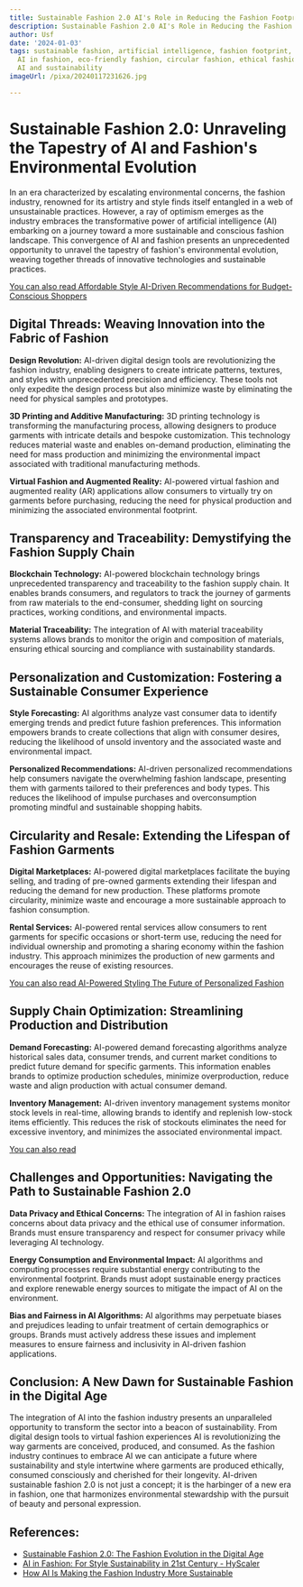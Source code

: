 ```yaml
---
title: Sustainable Fashion 2.0 AI's Role in Reducing the Fashion Footprint
description: Sustainable Fashion 2.0 AI's Role in Reducing the Fashion Footprint
author: Usf
date: '2024-01-03'
tags: sustainable fashion, artificial intelligence, fashion footprint, fashion industry,
  AI in fashion, eco-friendly fashion, circular fashion, ethical fashion, green fashion,
  AI and sustainability
imageUrl: /pixa/20240117231626.jpg

---
```

# Sustainable Fashion 2.0: Unraveling the Tapestry of AI and Fashion's Environmental Evolution

In an era characterized by  escalating environmental  concerns, the fashion industry, renowned for  its  artistry and style finds itself  entangled in a web of unsustainable practices. However, a ray  of optimism emerges as the industry embraces the transformative power of artificial  intelligence (AI) embarking on  a journey toward  a more sustainable and conscious fashion landscape. This  convergence of AI and fashion presents an unprecedented opportunity to unravel the tapestry of fashion's environmental evolution, weaving together threads of innovative technologies  and  sustainable practices.

[You can also read Affordable Style AI-Driven Recommendations for Budget-Conscious Shoppers](Affordable%20Style%20AI-Driven%20Recommendations%20for%20Budget-Conscious%20Shoppers)


## Digital Threads:  Weaving  Innovation into the Fabric of  Fashion

**Design Revolution:** AI-driven digital design tools are revolutionizing the fashion industry,  enabling designers to create intricate patterns, textures, and styles with unprecedented precision and efficiency. These tools not only expedite the design process but also minimize waste by eliminating the need for physical samples and prototypes.

**3D Printing and Additive Manufacturing:** 3D printing technology is transforming the manufacturing process, allowing designers  to produce  garments with intricate details and bespoke customization. This technology reduces material waste and enables on-demand production, eliminating the need for mass production and minimizing  the environmental impact associated with traditional manufacturing methods.

**Virtual Fashion and Augmented Reality:**  AI-powered virtual fashion and augmented reality  (AR) applications allow consumers to virtually  try on garments before purchasing,  reducing  the need for physical  production and minimizing the associated environmental footprint.

## Transparency and  Traceability: Demystifying the Fashion Supply Chain

**Blockchain Technology:** AI-powered blockchain technology brings unprecedented transparency and traceability to the fashion supply chain. It enables brands consumers, and regulators to track the journey  of  garments from  raw materials to the end-consumer, shedding light on sourcing  practices, working conditions, and environmental impacts.

**Material Traceability:** The integration of AI with material traceability systems  allows brands to monitor the origin and composition of materials, ensuring ethical sourcing and compliance with sustainability standards.

## Personalization and Customization: Fostering a Sustainable Consumer Experience

**Style Forecasting:** AI algorithms analyze vast consumer data to identify emerging trends and predict future fashion preferences. This  information empowers  brands to create collections that  align with consumer desires, reducing the  likelihood of unsold inventory and the associated waste and environmental  impact.

**Personalized Recommendations:** AI-driven personalized recommendations help consumers navigate the overwhelming fashion landscape, presenting them with garments tailored to their preferences and body types. This reduces the likelihood of impulse purchases and  overconsumption promoting mindful and sustainable shopping  habits.

## Circularity and Resale: Extending the Lifespan of Fashion Garments

**Digital Marketplaces:** AI-powered digital marketplaces facilitate the buying selling, and trading of pre-owned garments  extending  their  lifespan and reducing the demand for new production. These platforms promote circularity, minimize waste and encourage a more sustainable approach to fashion consumption.

**Rental Services:** AI-powered rental services  allow consumers to rent garments for specific occasions or short-term use, reducing the need for individual ownership and promoting a sharing economy within  the fashion industry. This approach minimizes the production of new garments and encourages  the reuse of existing resources.

[You can also read AI-Powered Styling The Future of Personalized Fashion](AI-Powered%20Styling%20The%20Future%20of%20Personalized%20Fashion)


## Supply Chain Optimization: Streamlining Production and  Distribution

**Demand Forecasting:** AI-powered demand forecasting algorithms analyze historical sales data, consumer trends,  and current market conditions to  predict future demand for specific garments. This  information enables brands to optimize production schedules, minimize  overproduction, reduce waste and align production with actual consumer  demand.

**Inventory Management:** AI-driven inventory management systems monitor stock levels  in real-time, allowing brands to identify and replenish low-stock  items efficiently. This reduces the risk of stockouts eliminates the need for excessive inventory, and minimizes the associated environmental impact.

[You can also read ]()


## Challenges and Opportunities:  Navigating the Path to Sustainable Fashion 2.0

**Data Privacy and Ethical Concerns:** The  integration of AI in fashion raises concerns about data privacy and the ethical use of consumer information. Brands must ensure transparency and respect  for  consumer privacy while leveraging AI technology.

**Energy Consumption and Environmental  Impact:** AI algorithms and computing processes require  substantial energy contributing to the environmental footprint. Brands must adopt sustainable energy practices and explore renewable energy sources to mitigate the impact of AI on the  environment.

**Bias and Fairness in AI Algorithms:** AI algorithms may perpetuate biases and prejudices leading  to unfair treatment of certain demographics or groups. Brands must  actively address these issues  and implement measures to ensure fairness and inclusivity in AI-driven fashion applications.

## Conclusion: A  New  Dawn  for Sustainable Fashion in the Digital Age

The integration of AI into the fashion industry presents an unparalleled  opportunity to transform the sector into a beacon of sustainability.  From digital design tools to virtual  fashion  experiences AI is revolutionizing the way garments are conceived,  produced,  and consumed. As the fashion industry continues to embrace AI we can anticipate a future where sustainability and style intertwine where garments  are produced  ethically, consumed consciously and cherished for their  longevity. AI-driven  sustainable fashion 2.0  is  not just a concept;  it is the harbinger of a new era  in fashion, one that harmonizes  environmental stewardship with the pursuit of beauty and  personal  expression.

## References:
- [Sustainable Fashion 2.0: The Fashion Evolution in the Digital Age](https://www.linkedin.com/pulse/sustainable-fashion-20-evolution-digital-age-peter-lin)
- [AI in Fashion: For Style Sustainability in 21st Century - HyScaler](https://hyscaler.com/insights/ai-in-fashion-for-style-sustainability/)
- [How AI Is Making the Fashion Industry More Sustainable](https://www.sustainably-chic.com/blog/how-ai-is-making-the-fashion-industry-more-sustainable)
